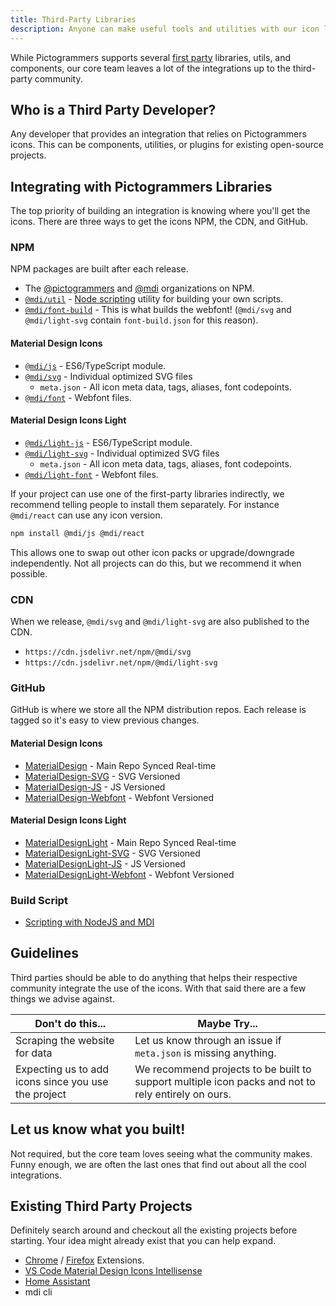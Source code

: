 ```yaml
---
title: Third-Party Libraries
description: Anyone can make useful tools and utilities with our icon libraries.
---
```


While Pictogrammers supports several [first party](/docs/guides/first-party) libraries, utils, and components, our core team leaves a lot of the integrations up to the third-party community.

## Who is a Third Party Developer?

Any developer that provides an integration that relies on Pictogrammers icons. This can be components, utilities, or plugins for existing open-source projects.

## Integrating with Pictogrammers Libraries

The top priority of building an integration is knowing where you'll get the icons. There are three ways to get the icons NPM, the CDN, and GitHub.

### NPM

NPM packages are built after each release.

- The [@pictogrammers](https://www.npmjs.com/org/pictogrammers) and [@mdi](https://www.npmjs.com/org/mdi) organizations on NPM.
- [`@mdi/util`](https://www.npmjs.com/package/@mdi/util) - [Node scripting](/guide/nodejs-scripting) utility for building your own scripts.
- [`@mdi/font-build`](https://www.npmjs.com/package/@mdi/font-build) - This is what builds the webfont! (`@mdi/svg` and `@mdi/light-svg` contain `font-build.json` for this reason).

#### Material Design Icons

- [`@mdi/js`](https://www.npmjs.com/package/@mdi/js) - ES6/TypeScript module.
- [`@mdi/svg`](https://www.npmjs.com/package/@mdi/svg) - Individual optimized SVG files
  - `meta.json` - All icon meta data, tags, aliases, font codepoints.
- [`@mdi/font`](https://www.npmjs.com/package/@mdi/font) - Webfont files.

#### Material Design Icons Light

- [`@mdi/light-js`](https://www.npmjs.com/package/@mdi/light-js) - ES6/TypeScript module.
- [`@mdi/light-svg`](https://www.npmjs.com/package/@mdi/light-svg) - Individual optimized SVG files
  - `meta.json` - All icon meta data, tags, aliases, font codepoints.
- [`@mdi/light-font`](https://www.npmjs.com/package/@mdi/light-font) - Webfont files.

If your project can use one of the first-party libraries indirectly, we recommend telling people to install them separately. For instance `@mdi/react` can use any icon version.

```bash
npm install @mdi/js @mdi/react
```

This allows one to swap out other icon packs or upgrade/downgrade independently. Not all projects can do this, but we recommend it when possible.

### CDN

When we release, `@mdi/svg` and `@mdi/light-svg` are also published to the CDN.

- `https://cdn.jsdelivr.net/npm/@mdi/svg`
- `https://cdn.jsdelivr.net/npm/@mdi/light-svg`

### GitHub

GitHub is where we store all the NPM distribution repos. Each release is tagged so it's easy to view previous changes.

#### Material Design Icons

- [MaterialDesign](https://github.com/Templarian/MaterialDesign) - Main Repo Synced Real-time
- [MaterialDesign-SVG](https://github.com/Templarian/MaterialDesign-SVG) - SVG Versioned
- [MaterialDesign-JS](https://github.com/Templarian/MaterialDesign-JS) - JS Versioned
- [MaterialDesign-Webfont](https://github.com/Templarian/MaterialDesign-Webfont) - Webfont Versioned

#### Material Design Icons Light

- [MaterialDesignLight](https://github.com/Templarian/MaterialDesignLight) - Main Repo Synced Real-time
- [MaterialDesignLight-SVG](https://github.com/Templarian/MaterialDesignLight-SVG) - SVG Versioned
- [MaterialDesignLight-JS](https://github.com/Templarian/MaterialDesignLight-JS) - JS Versioned
- [MaterialDesignLight-Webfont](https://github.com/Templarian/MaterialDesignLight-Webfont) - Webfont Versioned

### Build Script

- [Scripting with NodeJS and MDI](http://templarian.com/2018/04/13/scripting-with-nodejs-and-material-design-icons/)

## Guidelines

Third parties should be able to do anything that helps their respective community integrate the use of the icons. With that said there are a few things we advise against.

| Don't do this... | Maybe Try... |
|------------------|--------------|
| <Icon name='mdi:close' color='red' /> Scraping the website for data | <Icon name='mdi:check' color='green' /> Let us know through an issue if `meta.json` is missing anything. |
| <Icon name='mdi:close' color='red' /> Expecting us to add icons since you use the project | <Icon name='mdi:check' color='green' /> We recommend projects to be built to support multiple icon packs and not to rely entirely on ours. |

## Let us know what you built!

Not required, but the core team loves seeing what the community makes. Funny enough, we are often the last ones that find out about all the cool integrations.

## Existing Third Party Projects

Definitely search around and checkout all the existing projects before starting. Your idea might already exist that you can help expand.

- [Chrome](https://chrome.google.com/webstore/detail/materialdesignicons-picke/edjaedpifkihpjkcgknfokmibkoafhme) / [Firefox](https://addons.mozilla.org/en-US/firefox/addon/materialdesignicons-picker/) Extensions.
- [VS Code Material Design Icons Intellisense](https://marketplace.visualstudio.com/items?itemName=lukas-tr.materialdesignicons-intellisense)
- [Home Assistant](https://www.home-assistant.io/docs/configuration/customizing-devices/#icon)
- mdi cli
